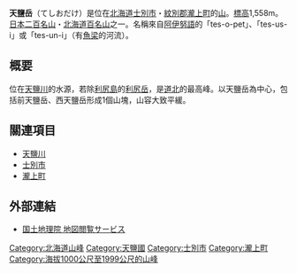 {{Infobox Mountain
| 名稱 =天鹽岳
| 照片 =Mount Teshio.JPG
| 照片說明 =秋之天鹽岳
| 海拔 =1,557.6[[公尺|公尺]]
| 位置 ={{JPN}} [[北海道|北海道]][[士別市|士別市]]・[[紋別郡|紋別郡]][[瀧上町|瀧上町]]
| 山脈 =
| 相對高度 = 
| 座標 ={{coord|43|57|51|N|142|53|16|E}}
| 地形圖 = 
| 類別 =
| 年齡 = 
| 最近噴發 =
| 首次登頂 =
| 最容易的攀登路線 =
| pushpin_map = Japan Hokkaido
| pushpin_map_caption = 天塩岳的位置
| latd=43 |latm=57 |lats=51 |latNS=N
| longd=142 |longm=53 |longs=16 |longEW=E
}}
'''天鹽岳'''（てしおだけ）是位在[[北海道|北海道]][[士別市|士別市]]・[[紋別郡|紋別郡]][[瀧上町|瀧上町]]的[[山|山]]。[[標高|標高]]1,558m。[[日本二百名山|日本二百名山]]・[[北海道百名山|北海道百名山]]之一。名稱來自[[阿伊努語|阿伊努語]]的「tes-o-pet」、「tes-us-i」或「tes-un-i」（有[[魚梁|魚梁]]的河流）。

== 概要 ==
位在[[天鹽川|天鹽川]]的水源，若除[[利尻島|利尻島]]的[[利尻岳|利尻岳]]，是[[道北_(日本)|道北]]的最高峰。以天鹽岳為中心，包括前天鹽岳、西天鹽岳形成1個山塊，山容大致平緩。

== 關連項目 ==
* [[天鹽川|天鹽川]]
* [[士別市|士別市]]
* [[瀧上町|瀧上町]]

== 外部連結 ==
* [http://watchizu.gsi.go.jp/watchizu.aspx?id=65427750&slidex=0&slidey=1600 国土地理院 地図閲覧サービス]{{Wayback|url=http://watchizu.gsi.go.jp/watchizu.aspx?id=65427750&slidex=0&slidey=1600 |date=20120513225510 }}

{{日本二百名山}}

{{DEFAULTSORT:Teshio}}
[[Category:北海道山峰|Category:北海道山峰]]
[[Category:天鹽國|Category:天鹽國]]
[[Category:士別市|Category:士別市]]
[[Category:瀧上町|Category:瀧上町]]
[[Category:海拔1000公尺至1999公尺的山峰|Category:海拔1000公尺至1999公尺的山峰]]